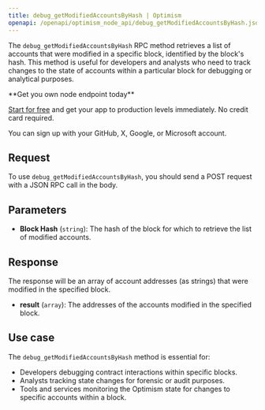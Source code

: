 ---
title: debug_getModifiedAccountsByHash | Optimism
openapi: /openapi/optimism_node_api/debug_getModifiedAccountsByHash.json POST /efb0a5eccd2caa5135eb54eba6f7f300
---

The `debug_getModifiedAccountsByHash` RPC method retrieves a list of accounts that were modified in a specific block, identified by the block's hash. This method is useful for developers and analysts who need to track changes to the state of accounts within a particular block for debugging or analytical purposes.

<Check>
**Get you own node endpoint today**

[Start for free](https://console.chainstack.com/) and get your app to production levels immediately. No credit card required.

You can sign up with your GitHub, X, Google, or Microsoft account.
</Check>


## Request

To use `debug_getModifiedAccountsByHash`, you should send a POST request with a JSON RPC call in the body.

## Parameters

* **Block Hash** (`string`): The hash of the block for which to retrieve the list of modified accounts.

## Response

The response will be an array of account addresses (as strings) that were modified in the specified block.

* **result** (`array`): The addresses of the accounts modified in the specified block.

## Use case

The `debug_getModifiedAccountsByHash` method is essential for:

* Developers debugging contract interactions within specific blocks.
* Analysts tracking state changes for forensic or audit purposes.
* Tools and services monitoring the Optimism state for changes to specific accounts within a block.
